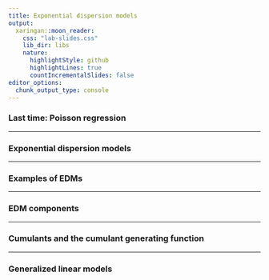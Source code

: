 ```yaml
---
title: Exponential dispersion models
output:
  xaringan::moon_reader:
    css: "lab-slides.css"
    lib_dir: libs
    nature:
      highlightStyle: github
      highlightLines: true
      countIncrementalSlides: false
editor_options: 
  chunk_output_type: console
---
```


### Last time: Poisson regression

---

### Exponential dispersion models

---

### Examples of EDMs

---

### EDM components

---

### Cumulants and the cumulant generating function

---

### Generalized linear models